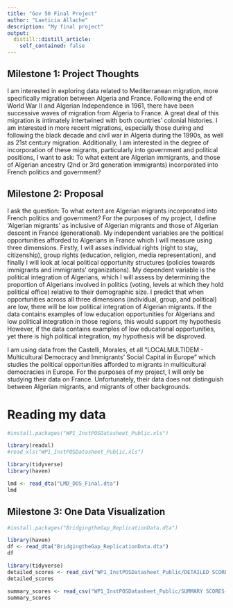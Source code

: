 ```yaml
---
title: "Gov 50 Final Project"
author: "Laeticia Allache"
description: "My final project"
output:
  distill::distill_article:
    self_contained: false
---
```



## Milestone 1: Project Thoughts

I am interested in exploring data related to Mediterranean migration, more specifically migration between Algeria and France. Following the end of World War II and Algerian Independence in 1961, there have been successive waves of migration from Algeria to France. A great deal of this migration is intimately intertwined with both countries' colonial histories. I am interested in more recent migrations, especially those during and following the black decade and civil war in Algeria during the 1990s, as well as 21st century migration. Additionally, I am interested in the degree of incorporation of these migrants, particularly into government and political positions, I want to ask: To what extent are Algerian immigrants, and those of Algerian ancestry (2nd or 3rd generation immigrants) incorporated into French politics and government?


## Milestone 2: Proposal

I ask the question: To what extent are Algerian migrants incorporated into French politics and government? For the purposes of my project, I define 'Algerian migrants' as inclusive of Algerian migrants and those of Algerian descent in France (generational). My independent variables are the political opportunities afforded to Algerians in France which I will measure using three dimensions. Firstly, I will asses individual rights (right to stay, citizenship), group rights (education, religion, media representation), and finally I will look at local political opportunity structures (policies towards immigrants and immigrants' organizations). My dependent variable is the political integration of Algerians, which I will assess by determining the proportion of Algerians involved in politics (voting, levels at which they hold political office) relative to their demographic size. 
I predict that when opportunities across all three dimensions (individual, group, and political) are low, there will be low political integration of Algerian migrants. If the data contains examples of low education opportunities for Algerians and low political integration in those regions, this would support my hypothesis However, if the data contains examples of low educational opportunities, yet there is high political integration, my hypothesis will be disproved.

I am using data from the Castelli, Morales, et all "LOCALMULTIDEM - Multicultural Democracy and Immigrants' Social Capital in Europe" which studies the political opportunities afforded to migrants in multicultural democracies in Europe. For the purposes of my project, I will only be studying their data on France. Unfortunately, their data does not distinguish between Algerian migrants, and migrants of other backgrounds.

# Reading my data

```r
#install.packages("WP1_InstPOSDatasheet_Public.xls")
```


```r
library(readxl)
#read_xls("WP1_InstPOSDatasheet_Public.xls")

library(tidyverse)
library(haven)

lmd <- read_dta("LMD_DOS_Final.dta")
lmd
```

## Milestone 3: One Data Visualization
```r
#install.packages("BridgingtheGap_ReplicationData.dta")

library(haven)
df <- read_dta("BridgingtheGap_ReplicationData.dta")
df
```

```r
library(tidyverse)
detailed_scores <- read_csv("WP1_InstPOSDatasheet_Public/DETAILED SCORES-Table 1.csv")
detailed_scores

summary_scores <- read_csv("WP1_InstPOSDatasheet_Public/SUMMARY SCORES-Table 1.csv")
summary_scores
```


